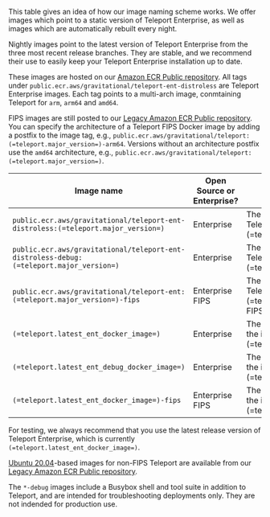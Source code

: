 This table gives an idea of how our image naming scheme works. We offer images which point to a static version of Teleport Enterprise, as well as images which are
automatically rebuilt every night. 

Nightly images point to the latest version of Teleport Enterprise from the three most recent release branches.
They are stable, and we recommend their use to easily keep your Teleport Enterprise installation up to date.

These images are hosted on our [Amazon ECR Public repository](https://gallery.ecr.aws/gravitational/teleport-ent-distroless). All tags under `public.ecr.aws/gravitational/teleport-ent-distroless` are Teleport Enterprise images. Each tag points to a multi-arch image, conmtaining Teleport for `arm`, `arm64` and `amd64`.

FIPS images are still posted to our [Legacy Amazon ECR Public repository](https://gallery.ecr.aws/gravitational/teleport-ent).
You can specify the architecture of a Teleport FIPS Docker image by adding a postfix to the image tag, e.g., `public.ecr.aws/gravitational/teleport:(=teleport.major_version=)-arm64`. Versions without an architecture postfix use the `amd64` architecture, e.g., `public.ecr.aws/gravitational/teleport:(=teleport.major_version=)`. 

| Image name | Open Source or Enterprise? | Teleport version | Image automatically updated? | Includes troubleshooting tools | Image base |
| - | - | - | - | - | - |
| `public.ecr.aws/gravitational/teleport-ent-distroless:(=teleport.major_version=)` | Enterprise | The latest version of Teleport Enterprise (=teleport.major_version=) | Yes | No | [Distroless Debian 11](https://github.com/GoogleContainerTools/distroless) |
| `public.ecr.aws/gravitational/teleport-ent-distroless-debug:(=teleport.major_version=)` | Enterprise | The latest version of Teleport Enterprise (=teleport.major_version=) | Yes | Yes | [Distroless Debian 11](https://github.com/GoogleContainerTools/distroless) |
| `public.ecr.aws/gravitational/teleport-ent:(=teleport.major_version=)-fips` | Enterprise FIPS | The latest version of Teleport Enterprise (=teleport.major_version=) FIPS | Yes | Yes | [Ubuntu 20.04](https://hub.docker.com/\_/ubuntu) |
| `(=teleport.latest_ent_docker_image=)` | Enterprise | The version specified in the image's tag (i.e. (=teleport.version=)) | No | No | [Distroless Debian 11](https://github.com/GoogleContainerTools/distroless) |
| `(=teleport.latest_ent_debug_docker_image=)` | Enterprise | The version specified in the image's tag (i.e. (=teleport.version=)) | No | Yes | [Distroless Debian 11](https://github.com/GoogleContainerTools/distroless) |
| `(=teleport.latest_ent_docker_image=)-fips` | Enterprise FIPS | The version specified in the image's tag (i.e. (=teleport.version=)) | No | Yes | [Ubuntu 20.04](https://hub.docker.com/\_/ubuntu) |

For testing, we always recommend that you use the latest release version of Teleport Enterprise, which is currently `(=teleport.latest_ent_docker_image=)`.

[Ubuntu 20.04](https://hub.docker.com/\_/ubuntu)-based images for non-FIPS 
Teleport are available from our [Legacy Amazon ECR Public repository](https://gallery.ecr.aws/gravitational/teleport-ent).

The `*-debug` images include a Busybox shell and tool suite in addition to Teleport, and are intended for troubleshooting deployments only. They are not indended for production use.


